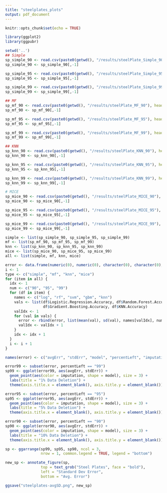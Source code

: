```yaml
---
title: "steelplates_plots"
output: pdf_document
---
```


```r
knitr::opts_chunk$set(echo = TRUE)

library(ggplot2)
library(ggpubr)
```


```r
setwd('..')
## Simple
sp_simple_90 <- read.csv(paste0(getwd(), "/results/steelPlate_Simple_90"), header = TRUE)
sp_simple_90 <- sp_simple_90[,-1]

sp_simple_95 <- read.csv(paste0(getwd(), "/results/steelPlate_Simple_95"), header = TRUE)
sp_simple_95 <- sp_simple_95[,-1]

sp_simple_99 <- read.csv(paste0(getwd(), "/results/steelPlate_Simple_99"), header = TRUE)
sp_simple_99 <- sp_simple_99[,-1]

## MF
sp_mf_90 <- read.csv(paste0(getwd(), "/results/steelPlate_MF_90"), header = TRUE)
sp_mf_90 <- sp_mf_90[,-1]

sp_mf_95 <- read.csv(paste0(getwd(), "/results/steelPlate_MF_95"), header = TRUE)
sp_mf_95 <- sp_mf_95[,-1]

sp_mf_99 <- read.csv(paste0(getwd(), "/results/steelPlate_MF_99"), header = TRUE)
sp_mf_99 <- sp_mf_99[,-1]

## KNN
sp_knn_90 <- read.csv(paste0(getwd(), "/results/steelPlate_KNN_90"), header = TRUE)
sp_knn_90 <- sp_knn_90[,-1]

sp_knn_95 <- read.csv(paste0(getwd(), "/results/steelPlate_KNN_95"), header = TRUE)
sp_knn_95 <- sp_knn_95[,-1]

sp_knn_99 <- read.csv(paste0(getwd(), "/results/steelPlate_KNN_99"), header = TRUE)
sp_knn_99 <- sp_knn_99[,-1]

# MICE
sp_mice_90 <- read.csv(paste0(getwd(), "/results/steelPlate_MICE_90"), header = TRUE)
sp_mice_90 <- sp_mice_90[,-1]

sp_mice_95 <- read.csv(paste0(getwd(), "/results/steelPlate_MICE_95"), header = TRUE)
sp_mice_95 <- sp_mice_95[,-1]

sp_mice_99 <- read.csv(paste0(getwd(), "/results/steelPlate_MICE_99"), header = TRUE)
sp_mice_99 <- sp_mice_99[,-1]
```


```r
simple <- list(sp_simple_90, sp_simple_95, sp_simple_99)
mf <- list(sp_mf_90, sp_mf_95, sp_mf_99)
knn <- list(sp_knn_90, sp_knn_95, sp_knn_99)
mice <- list(sp_mice_90, sp_mice_95, sp_mice_99)
all <- list(simple, mf, knn, mice)

error <- data.frame(numeric(0), numeric(0), character(0), character(0), character(0), character(0))
i <- 1
type <- c("simple", "mf", "knn", "mice")
for (item in all) {
  idx <- 1
  num <- c("90", "95", "99")
  for (df in item) {
    names <- c("log", "rf", "svm", "gbm", "knn")
    vals <- list(df$Logistic.Regression.Accuracy, df$Random.Forest.Accuracy, df$SVM.Accuracy, 
                 df$Gradient.Boosting.Accuracy, df$KNN.Accuracy)
    valIdx <- 1
    for (val in vals) {
      error <- rbind(error, list(mean(val), sd(val), names[valIdx], num[idx], type[i], paste0(type[i], "-", num[idx])))
      valIdx <- valIdx + 1
    }
    idx <- idx + 1
  }
  i <- i + 1
}

names(error) <- c("avgErr", "stdErr", "model", "percentLeft", "imputation", "label")
```

```r
error99 <- subset(error, percentLeft == "99")
sp99 <- ggplot(error99, aes(avgErr, stdErr)) + 
  geom_point(aes(color = imputation, shape = model), size = 3) +
  labs(title = "1% Data Deletion") +
  theme(axis.title.x = element_blank(), axis.title.y = element_blank())

error95 <- subset(error, percentLeft == "95")
sp95 <- ggplot(error95, aes(avgErr, stdErr)) + 
  geom_point(aes(color = imputation, shape = model), size = 3) + 
  labs(title = "5% Data Deletion") +
  theme(axis.title.x = element_blank(), axis.title.y = element_blank())

error90 <- subset(error, percentLeft == "90")
sp90 <- ggplot(error90, aes(avgErr, stdErr)) + 
  geom_point(aes(color = imputation, shape = model), size = 3) + 
  labs(title = "10% Data Deletion") +
  theme(axis.title.x = element_blank(), axis.title.y = element_blank())

sp <- ggarrange(sp99, sp95, sp90, ncol = 3,
                nrow = 1, common.legend = TRUE, legend = "bottom")

new_sp <- annotate_figure(sp,
                top = text_grob("Steel Plates", face = "bold"),
                left = "Standard Dev Error",
                bottom = "Avg. Error")

ggsave("steelplates-avgSD.png", new_sp)
```
